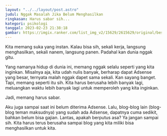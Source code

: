 ```yaml
---
layout: "../../layout/post.astro"
judul: Nggak Masalah Jika Belum Menghasilkan
ringkasan: Harus sabar sih...
kategori: psikologi
tanggal: 2023-02-23 21:38:18
gambar: https://imgix.ranker.com/list_img_v2/15629/2615629/original/best-medical-anime?w=817&h=427&fm=jpg&q=50&fit=crop
---
```


Kita memang suka yang instan. Kalau bisa sih, sekali kerja, langsung menghasilkan, sekali nanem, langsung panen. Padahal kan dunia nggak gitu.

Yang namanya hidup di dunia ini, memang nggak selalu seperti yang kita inginkan. Misalnya aja, kita udah nulis banyak, berharap dapat Adsense yang besar, ternyata malah nggak dapet sama sekali. Kan sayang banget. Tapi, memang seperti itu sih. Kita harus berusaha lebih banyak lagi, meluangkan waktu lebih banyak lagi untuk memperoleh yang kita inginkan.

Jadi, memang harus sabar.

Aku juga sampai saat ini belum diterima Adsense. Lalu, blog-blog lain (blog-blog teman maksudnya) yang sudah ada Adsense, dapatnya cuma sedikit, bahkan belum bisa gajian. Lantas, apakah berputus asa? Ya jangan sampai sih. Kita harus terus berusaha sampai blog yang kita miliki bisa menghasilkan untuk kita.
